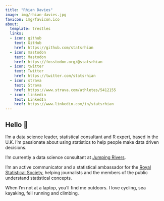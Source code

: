 ```yaml
---
title: "Rhian Davies"
image: img/rhian-davies.jpg
favicon: img/favicon.ico
about:
  template: trestles
  links:
  - icon: github
    text: GitHub
    href: https://github.com/statsrhian    
  - icon: mastodon
    text: Mastodon
    href: https://fosstodon.org/@statsrhian
  - icon: twitter
    text: Twitter
    href: https://twitter.com/statsrhian
  - icon: strava
    text: Strava
    href: https://www.strava.com/athletes/5412155  
  - icon: linkedin
    text: LinkedIn
    href: https://www.linkedin.com/in/statsrhian
---
```


## Hello 👋

I'm a data science leader, statistical consultant and R expert, based in the U.K. I'm passionate about using statistics to help people make data driven decisions.

I'm currently a data science consultant at [Jumping Rivers](https://www.jumpingrivers.com). 

I’m an active communicator and a statistical ambassador for the [Royal Statistical Society](https://rss.org.uk/), helping journalists and the members of the public understand statistical concepts. 

When I’m not at a laptop, you’ll find me outdoors. I love cycling, sea kayaking, fell running and climbing.

